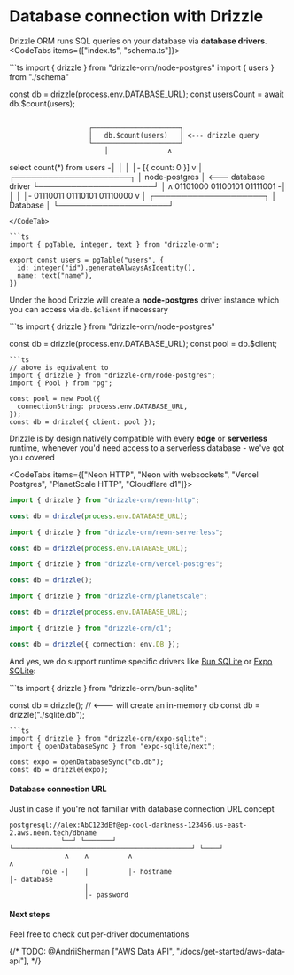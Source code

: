 
# Database connection with Drizzle
Drizzle ORM runs SQL queries on your database via **database drivers**.
<CodeTabs items={["index.ts", "schema.ts"]}>

<CodeTab>
```ts
import { drizzle } from "drizzle-orm/node-postgres"
import { users } from "./schema"

const db = drizzle(process.env.DATABASE_URL);
const usersCount = await db.$count(users);
```
```  
                        ┌──────────────────────┐
                        │   db.$count(users)   │ <--- drizzle query
                        └──────────────────────┘     
                            │               ʌ
select count(*) from users -│               │
                            │               │- [{ count: 0 }]
                            v               │
                         ┌─────────────────────┐
                         │    node-postgres    │ <--- database driver
                         └─────────────────────┘
                            │               ʌ
01101000 01100101 01111001 -│               │
                            │               │- 01110011 01110101 01110000
                            v               │
                         ┌────────────────────┐
                         │      Database      │ 
                         └────────────────────┘
```
</CodeTab>

```ts
import { pgTable, integer, text } from "drizzle-orm";

export const users = pgTable("users", {
  id: integer("id").generateAlwaysAsIdentity(),
  name: text("name"),
})
```
</CodeTabs>

Under the hood Drizzle will create a **node-postgres** driver instance which you can access via `db.$client` if necessary
<Section>
```ts
import { drizzle } from "drizzle-orm/node-postgres"

const db = drizzle(process.env.DATABASE_URL);
const pool = db.$client;
```
```ts
// above is equivalent to
import { drizzle } from "drizzle-orm/node-postgres";
import { Pool } from "pg";

const pool = new Pool({
  connectionString: process.env.DATABASE_URL,
});
const db = drizzle({ client: pool });
```
</Section>

Drizzle is by design natively compatible with every **edge** or **serverless** runtime, whenever you'd need access to a serverless database - we've got you covered

<CodeTabs items={["Neon HTTP", "Neon with websockets", "Vercel Postgres", "PlanetScale HTTP", "Cloudflare d1"]}>
```ts
import { drizzle } from "drizzle-orm/neon-http";

const db = drizzle(process.env.DATABASE_URL);
```
```ts
import { drizzle } from "drizzle-orm/neon-serverless";

const db = drizzle(process.env.DATABASE_URL);
```
```ts
import { drizzle } from "drizzle-orm/vercel-postgres";

const db = drizzle();
```
```ts
import { drizzle } from "drizzle-orm/planetscale";

const db = drizzle(process.env.DATABASE_URL);
```
```ts
import { drizzle } from "drizzle-orm/d1";

const db = drizzle({ connection: env.DB });
```
</CodeTabs>

And yes, we do support runtime specific drivers like [Bun SQLite](/docs/connect-bun-sqlite) or [Expo SQLite](/docs/connect-expo-sqlite):
<Section>
```ts
import { drizzle } from "drizzle-orm/bun-sqlite"

const db = drizzle(); // <--- will create an in-memory db
const db = drizzle("./sqlite.db");
```
```ts
import { drizzle } from "drizzle-orm/expo-sqlite";
import { openDatabaseSync } from "expo-sqlite/next";

const expo = openDatabaseSync("db.db");
const db = drizzle(expo);
```
</Section>

#### Database connection URL
Just in case if you're not familiar with database connection URL concept
```
postgresql://alex:AbC123dEf@ep-cool-darkness-123456.us-east-2.aws.neon.tech/dbname
             └──┘ └───────┘ └─────────────────────────────────────────────┘ └────┘
              ʌ    ʌ          ʌ                                              ʌ
        role -│    │          │- hostname                                    │- database
                   │
                   │- password

```
#### Next steps
Feel free to check out per-driver documentations  

<rem/>
<Flex>
  <LinksList 
    title='PostgreSQL drivers'
    links={[
        ["PostgreSQL", "/docs/get-started-postgresql"], 
        ["Neon", "/docs/connect-neon"], 
        ["Vercel Postgres", "/docs/connect-vercel-postgres"],
        ["Supabase", "/docs/connect-supabase"],
        ["Xata", "/docs/connect-xata"],
        ["PGLite", "/docs/connect-pglite"],
      ]}
  />
  <LinksList 
    title='MySQL drivers'
    links={[
        ["MySQL", "/docs/get-started-mysql"], 
        ["PlanetsScale", "/docs/connect-planetscale"], 
        ["TiDB", "/docs/connect-tidb"],
      ]}
  />
  <LinksList 
  title='SQLite drivers'
  links={[
      ["SQLite", "/docs/get-started-sqlite"], 
      ["Turso", "/docs/connect-turso"], 
      ["Cloudflare D1", "/docs/connect-cloudflare-d1"],
      ["Bun SQLite", "/docs/connect-bun-sqlite"],
    ]}
  />
  <LinksList 
  title='Native SQLite'
  links={[
      ["Expo SQLite", "/docs/get-started/expo-new"], 
      ["OP SQLite", "/docs/connect-op-sqlite"], 
      ["React Native SQLite", "/docs/connect-react-native-sqlite"],
    ]}
  />
  <LinksList 
  title='Others'
  links={[
      ["Drizzle Proxy", "/docs/connect-drizzle-proxy"], 
    ]}
  />
</Flex>
{/* TODO: @AndriiSherman ["AWS Data API", "/docs/get-started/aws-data-api"],  */}
